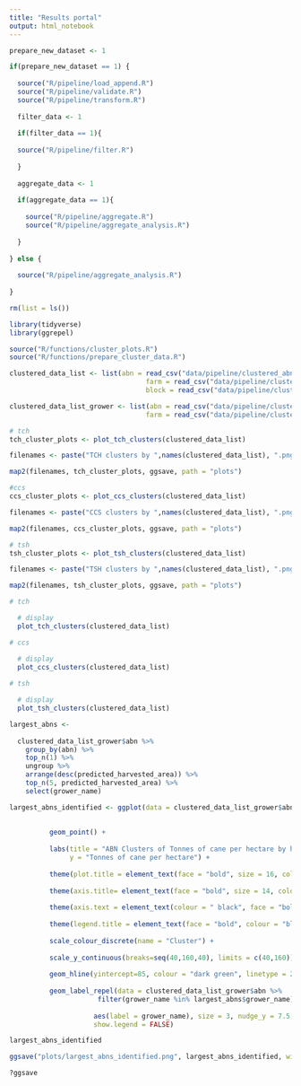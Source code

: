 ```yaml
---
title: "Results portal"
output: html_notebook
---
```


```r

prepare_new_dataset <- 1

if(prepare_new_dataset == 1) {
  
  source("R/pipeline/load_append.R")
  source("R/pipeline/validate.R")
  source("R/pipeline/transform.R")
 
  filter_data <- 1 
  
  if(filter_data == 1){
    
  source("R/pipeline/filter.R")
    
  }
  
  aggregate_data <- 1
  
  if(aggregate_data == 1){
 
    source("R/pipeline/aggregate.R")
    source("R/pipeline/aggregate_analysis.R")
    
  }
  
} else {
  
  source("R/pipeline/aggregate_analysis.R")
  
}

```

```r

rm(list = ls())

library(tidyverse)
library(ggrepel)

source("R/functions/cluster_plots.R")
source("R/functions/prepare_cluster_data.R")

```


```r

clustered_data_list <- list(abn = read_csv("data/pipeline/clustered_abn_1994_2016.csv") , 
                                  farm = read_csv("data/pipeline/clustered_farm_1994_2016.csv"),
                                  block = read_csv("data/pipeline/clustered_block_1994_2016.csv"))

clustered_data_list_grower <- list(abn = read_csv("data/pipeline/clustered_abn_with_grower_name_1994_2016.csv") , 
                                  farm = read_csv("data/pipeline/clustered_farm_with_grower_name_1994_2016.csv"))
```


```r

# tch
tch_cluster_plots <- plot_tch_clusters(clustered_data_list)

filenames <- paste("TCH clusters by ",names(clustered_data_list), ".png", sep = "")

map2(filenames, tch_cluster_plots, ggsave, path = "plots")

#ccs
ccs_cluster_plots <- plot_ccs_clusters(clustered_data_list)

filenames <- paste("CCS clusters by ",names(clustered_data_list), ".png", sep = "")

map2(filenames, ccs_cluster_plots, ggsave, path = "plots")

# tsh
tsh_cluster_plots <- plot_tsh_clusters(clustered_data_list)

filenames <- paste("TSH clusters by ",names(clustered_data_list), ".png", sep = "")

map2(filenames, tsh_cluster_plots, ggsave, path = "plots")

```

```r

# tch

  # display
  plot_tch_clusters(clustered_data_list)

# ccs

  # display
  plot_ccs_clusters(clustered_data_list)
  
# tsh

  # display
  plot_tsh_clusters(clustered_data_list)

```

```r

largest_abns <- 
  
  clustered_data_list_grower$abn %>% 
    group_by(abn) %>% 
    top_n(1) %>% 
    ungroup %>%   
    arrange(desc(predicted_harvested_area)) %>% 
    top_n(5, predicted_harvested_area) %>% 
    select(grower_name)

largest_abns_identified <- ggplot(data = clustered_data_list_grower$abn, aes(x = predicted_harvested_area,
                                                                             y = predicted_tch,
                                                                             col = as.factor(clustered_predicted_tch))) +
          geom_point() + 
          
          labs(title = "ABN Clusters of Tonnes of cane per hectare by harvested area", x = " Harvested area (ha)", 
               y = "Tonnes of cane per hectare") + 
          
          theme(plot.title = element_text(face = "bold", size = 16, colour = "black")) + 
          
          theme(axis.title= element_text(face = "bold", size = 14, colour = "black")) + 
          
          theme(axis.text = element_text(colour = " black", face = "bold", size = 12)) + 
          
          theme(legend.title = element_text(face = "bold", colour = "black", size = 12)) +
          
          scale_colour_discrete(name = "Cluster") +
          
          scale_y_continuous(breaks=seq(40,160,40), limits = c(40,160)) +
      
          geom_hline(yintercept=85, colour = "dark green", linetype = 2, size = 0.75) +
          
          geom_label_repel(data = clustered_data_list_grower$abn %>% 
                      filter(grower_name %in% largest_abns$grower_name),
                                                                     
                     aes(label = grower_name), size = 3, nudge_y = 7.5, nudge_x = 50,
                     show.legend = FALSE)

largest_abns_identified

ggsave("plots/largest_abns_identified.png", largest_abns_identified, width = 10, height = 6)

?ggsave

```










